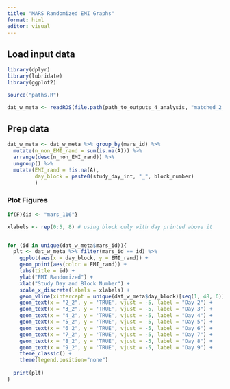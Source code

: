 ```yaml
---
title: "MARS Randomized EMI Graphs"
format: html
editor: visual
---
```


## Load input data

```r
library(dplyr)
library(lubridate)
library(ggplot2)

source("paths.R")

dat_w_meta <- readRDS(file.path(path_to_outputs_4_analysis, "matched_2_dec_pts_summ_metadata_local.RDS"))
```

## Prep data

```r
dat_w_meta <- dat_w_meta %>% group_by(mars_id) %>% 
  mutate(n_non_EMI_rand = sum(is.na(A))) %>% 
  arrange(desc(n_non_EMI_rand)) %>% 
  ungroup() %>% 
  mutate(EMI_rand = !is.na(A),
         day_block = paste0(study_day_int, "_", block_number)
         )
```

### Plot Figures

```r

if(F){id <- "mars_116"}

xlabels <- rep(0:5, 8) # using block only with day printed above it


for (id in unique(dat_w_meta$mars_id)){
  plt <- dat_w_meta %>% filter(mars_id == id) %>% 
    ggplot(aes(x = day_block, y = EMI_rand)) + 
    geom_point(aes(color = EMI_rand)) + 
    labs(title = id) +
    ylab("EMI Randomized") +
    xlab("Study Day and Block Number") +
    scale_x_discrete(labels = xlabels) +
    geom_vline(xintercept = unique(dat_w_meta$day_block)[seq(1, 48, 6)], linetype = 'dashed', alpha = 1, color = "grey") + 
    geom_text(x = "2_2", y = 'TRUE', vjust = -5, label = "Day 2") +
    geom_text(x = "3_2", y = 'TRUE', vjust = -5, label = "Day 3") +
    geom_text(x = "4_2", y = 'TRUE', vjust = -5, label = "Day 4") +
    geom_text(x = "5_2", y = 'TRUE', vjust = -5, label = "Day 5") +
    geom_text(x = "6_2", y = 'TRUE', vjust = -5, label = "Day 6") +
    geom_text(x = "7_2", y = 'TRUE', vjust = -5, label = "Day 7") +
    geom_text(x = "8_2", y = 'TRUE', vjust = -5, label = "Day 8") +
    geom_text(x = "9_2", y = 'TRUE', vjust = -5, label = "Day 9") +
    theme_classic() +
    theme(legend.position="none")
  
  print(plt)
}


```

